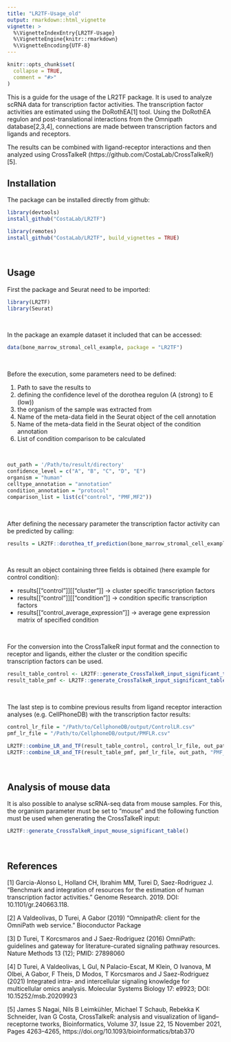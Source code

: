 ```yaml
---
title: "LR2TF-Usage_old"
output: rmarkdown::html_vignette
vignette: >
  %\VignetteIndexEntry{LR2TF-Usage}
  %\VignetteEngine{knitr::rmarkdown}
  %\VignetteEncoding{UTF-8}
---
```


```r
knitr::opts_chunk$set(
  collapse = TRUE,
  comment = "#>"
)
```

This is a guide for the usage of the LR2TF package. It is used to analyze scRNA data for transcription factor activities. The transcription factor activities are estimated using the DoRothEA[1] tool. Using the DoRothEA regulon and post-translational interactions from the Omnipath database[2,3,4], connections are made between transcription factors and ligands and receptors.

The results can be combined with ligand-receptor interactions and then analyzed using CrossTalkeR (https://github.com/CostaLab/CrossTalkeR/) [5].

## Installation
The package can be installed directly from github:
&nbsp;

```r
library(devtools)
install_github("CostaLab/LR2TF")

library(remotes)
install_github("CostaLab/LR2TF", build_vignettes = TRUE)
```
&nbsp;

## Usage
First the package and Seurat need to be imported:
&nbsp;

```r
library(LR2TF)
library(Seurat)
```
&nbsp;

In the package an example dataset it included that can be accessed:
&nbsp;

```r
data(bone_marrow_stromal_cell_example, package = "LR2TF")
```
&nbsp;

Before the execution, some parameters need to be defined:
&nbsp;

1. Path to save the results to
2. defining the confidence level of the dorothea regulon (A (strong) to E (low))
3. the organism of the sample was extracted from
4. Name of the meta-data field in the Seurat object of the cell annotation
5. Name of the meta-data field in the Seurat object of the condition annotation
6. List of condition comparison to be calculated

&nbsp;

```r
out_path = '/Path/to/result/directory'
confidence_level = c("A", "B", "C", "D", "E")
organism = "human"
celltype_annotation = "annotation"
condition_annotation = "protocol"
comparison_list = list(c("control", "PMF,MF2"))
```
&nbsp;

After defining the necessary parameter the transcription factor activity can be predicted by calling:
&nbsp;

```r
results = LR2TF::dorothea_tf_prediction(bone_marrow_stromal_cell_example, out_path, confidence_level, organism, condition_annotation, celltype_annotation, comparison_list)
```
&nbsp;

As result an object containing three fields is obtained (here example for control condition):
&nbsp;

* results[["control"]][["cluster"]] -> cluster specific transcription factors
* results[["control"]][["condition"]] -> condition specific transcription factors
* results[["control_average_expression"]] -> average gene expression matrix of specified condition

&nbsp;

For the conversion into the CrossTalkeR input format and the connection to receptor and ligands, either the cluster or the condition specific transcription factors can be used.
&nbsp;

```r
result_table_control <- LR2TF::generate_CrossTalkeR_input_significant_table(results[["control"]][["condition"]], confidence_level, results[["control_average_expression"]])
result_table_pmf <- LR2TF::generate_CrossTalkeR_input_significant_table(results[["PMF_MF2"]][["condition"]], confidence_level, results[["PMF_MF2_average_expression"]])
```
&nbsp;

The last step is to combine previous results from ligand receptor interaction analyses (e.g. CellPhoneDB) with the transcription factor results:
&nbsp;

```r
control_lr_file = "/Path/to/CellphoneDB/output/ControlLR.csv"
pmf_lr_file = "/Path/to/CellphoneDB/output/PMFLR.csv"

LR2TF::combine_LR_and_TF(result_table_control, control_lr_file, out_path, "control")
LR2TF::combine_LR_and_TF(result_table_pmf, pmf_lr_file, out_path, "PMF_MF2")

```
&nbsp;

## Analysis of mouse data
It is also possible to analyse scRNA-seq data from mouse samples. For this, the organism parameter must be set to "mouse" and the following function must be used when generating the CrossTalkeR input:
&nbsp;

```r
LR2TF::generate_CrossTalkeR_input_mouse_significant_table()
```
&nbsp;

## References

[1] Garcia-Alonso L, Holland CH, Ibrahim MM, Turei D, Saez-Rodriguez J. “Benchmark and integration of resources for the estimation of human transcription factor activities.” Genome Research. 2019. DOI: 10.1101/gr.240663.118.

[2] A Valdeolivas, D Turei, A Gabor (2019) “OmnipathR: client for the OmniPath web service.” Bioconductor Package

[3] D Turei, T Korcsmaros and J Saez-Rodriguez (2016) OmniPath: guidelines and gateway for literature-curated signaling pathway resources. Nature Methods 13 (12); PMID: 27898060

[4] D Turei, A Valdeolivas, L Gul, N Palacio-Escat, M Klein, O Ivanova, M Olbei, A Gabor, F Theis, D Modos, T Korcsmaros and J Saez-Rodriguez (2021) Integrated intra- and intercellular signaling knowledge for multicellular omics analysis. Molecular Systems Biology 17: e9923; DOI: 10.15252/msb.20209923

[5] James S Nagai, Nils B Leimkühler, Michael T Schaub, Rebekka K Schneider, Ivan G Costa, CrossTalkeR: analysis and visualization of ligand–receptorne tworks, Bioinformatics, Volume 37, Issue 22, 15 November 2021, Pages 4263–4265, https://doi.org/10.1093/bioinformatics/btab370